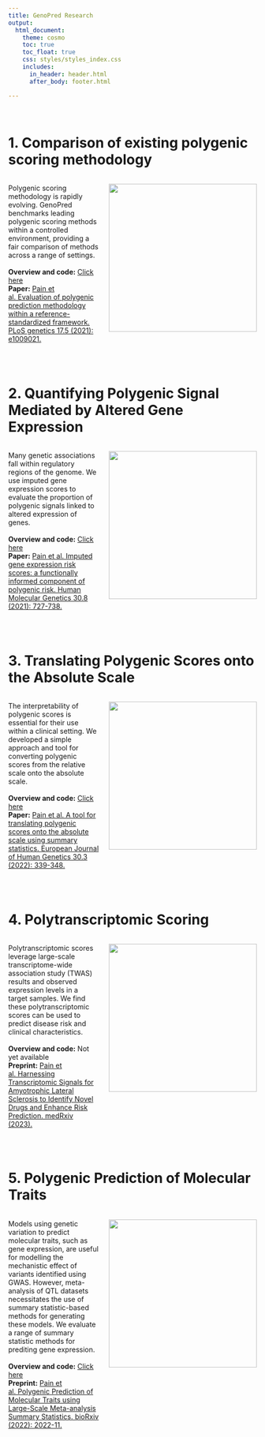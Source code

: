 ```yaml
---
title: GenoPred Research
output: 
  html_document:
    theme: cosmo
    toc: true
    toc_float: true
    css: styles/styles_index.css
    includes:
      in_header: header.html
      after_body: footer.html

---
```


</br>

# 1. Comparison of existing polygenic scoring methodology

<div style="display: flex; align-items: flex-start;">
  <p style="padding-right: 20px; flex: 1;">Polygenic scoring methodology is rapidly evolving. GenoPred benchmarks leading polygenic scoring methods within a controlled environment, providing a fair comparison of methods across a range of settings.<br/><br/><strong>Overview and code:</strong> <a href="comparison_of_methods_summary.html" target="_blank"> Click here
</a><br/><strong>Paper:</strong> <a href="https://doi.org/10.1371/journal.pgen.1009021" target="_blank"> Pain et al. Evaluation of polygenic prediction methodology within a reference-standardized framework. PLoS genetics 17.5 (2021): e1009021.
</a></p>
  
  <img src="Images/research_summary/comparison_of_methods.png" style="width: 300px; flex: 0 0 auto;"/>
</div>

<br/>

# 2. Quantifying Polygenic Signal Mediated by Altered Gene Expression

<div style="display: flex; align-items: flex-start;">
  <p style="padding-right: 20px; flex: 1;">Many genetic associations fall within regulatory regions of the genome. We use imputed gene expression scores to evaluate the proportion of polygenic signals linked to altered expression of genes.<br/><br/><strong>Overview and code:</strong> <a href="Functionally_informed_prediction.html" target="_blank"> Click here
</a><br/><strong>Paper:</strong> <a href="https://doi.org/10.1093/hmg/ddab053" target="_blank"> Pain et al. Imputed gene expression risk scores: a functionally informed component of polygenic risk. Human Molecular Genetics 30.8 (2021): 727-738.</a></p>
  <img src="Images/research_summary/cis_pts.png" style="width: 300px; flex: 0 0 auto;"/>
</div>

<br/>

# 3. Translating Polygenic Scores onto the Absolute Scale

<div style="display: flex; align-items: flex-start;">
  <p style="padding-right: 20px; flex: 1;">The interpretability of polygenic scores is essential for their use within a clinical setting. We developed a simple approach and tool for converting polygenic scores from the relative scale onto the absolute scale.<br/><br/><strong>Overview and code:</strong> <a href="Absolute_Conversion.html" target="_blank"> Click here</a><br/><strong>Paper:</strong> <a href="https://doi.org/10.1038/s41431-021-01028-z" target="_blank"> Pain et al. A tool for translating polygenic scores onto the absolute scale using summary statistics. European Journal of Human Genetics 30.3 (2022): 339-348.</a></p>
  <img src="Images/research_summary/interp.png" style="width: 300px; flex: 0 0 auto;"/>
</div>

<br/>

# 4. Polytranscriptomic Scoring

<div style="display: flex; align-items: flex-start;">
  <p style="padding-right: 20px; flex: 1;">Polytranscriptomic scores leverage large-scale transcriptome-wide association study (TWAS) results and observed expression levels in a target samples. We find these polytranscriptomic scores can be used to predict disease risk and clinical characteristics.<br/><br/><strong>Overview and code:</strong> Not yet available<br/><strong>Preprint:</strong> <a href="https://doi.org/10.1101/2023.01.18.23284589" target="_blank"> Pain et al. Harnessing Transcriptomic Signals for Amyotrophic Lateral Sclerosis to Identify Novel Drugs and Enhance Risk Prediction. medRxiv (2023).
</a></p>
  <img src="Images/research_summary/obs_pts.png" style="width: 300px; flex: 0 0 auto;"/>
</div>

<br/>

# 5. Polygenic Prediction of Molecular Traits

<div style="display: flex; align-items: flex-start;">
  <p style="padding-right: 20px; flex: 1;">Models using genetic variation to predict molecular traits, such as gene expression, are useful for modelling the mechanistic effect of variants identified using GWAS. However, meta-analysis of QTL datasets necessitates the use of summary statistic-based methods for generating these models. We evaluate a range of summary statistic methods for prediting gene expression.<br/><br/><strong>Overview and code:</strong> <a href="https://github.com/opain/eQTL_to_TWAS#readme" target="_blank"> Click here</a><br/><strong>Preprint:</strong> <a href="https://doi.org/10.1101/2022.11.23.517213" target="_blank"> Pain et al. Polygenic Prediction of Molecular Traits using Large-Scale Meta-analysis Summary Statistics. bioRxiv (2022): 2022-11.
</a></p>
  <img src="Images/research_summary/pred_mol.png" style="width: 300px; flex: 0 0 auto;"/>
</div>

<br/>

<br/>


